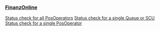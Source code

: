 ### [FinanzOnline](../buy-resell/products/3rd-party/finanzonline-management.md)

[Status check for all PosOperators](../buy-resell/products/3rd-party/finanzonline-management.md#status-check-for-all-posoperators)
[Status check for a single Queue or SCU](../buy-resell/products/3rd-party/finanzonline-management.md#status-check-for-a-single-queue-or-scu)
[Status check for a single PosOperator](../buy-resell/products/3rd-party/finanzonline-management.md#status-check-for-a-single-posoperator)